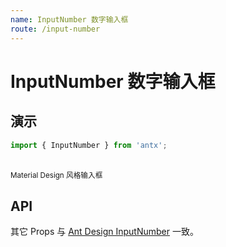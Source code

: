 ```yaml
---
name: InputNumber 数字输入框
route: /input-number
---
```



# InputNumber 数字输入框

## 演示

```js
import { InputNumber } from 'antx';
```

<Playground>
  <InputNumber tip="数字" />
  <br />
  <small>Material Design 风格输入框</small>
  <InputNumber floatingLabel="数字" />
</Playground>

## API

<Props of={InputNumber} isToggle />

其它 Props 与 [Ant Design InputNumber](https://ant.design/components/input-number-cn/) 一致。
